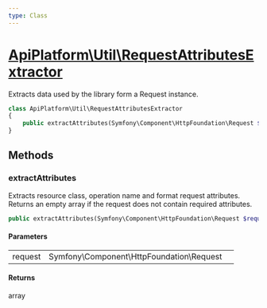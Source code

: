 ```yaml
---
type: Class
---
```


# [ApiPlatform\Util\RequestAttributesExtractor](/docs/vmain/reference/Util/RequestAttributesExtractor)

Extracts data used by the library form a Request instance.



```php
class ApiPlatform\Util\RequestAttributesExtractor
{
    public extractAttributes(Symfony\Component\HttpFoundation\Request $request): array
}
```
## Methods

### extractAttributes

Extracts resource class, operation name and format request attributes. Returns an empty array if the request does
not contain required attributes.

```php
public extractAttributes(Symfony\Component\HttpFoundation\Request $request): array
```

#### Parameters

<table><tbody>
<tr><td>request</td><td>Symfony\Component\HttpFoundation\Request</td><td></td></tr>
</tbody>
</table>

#### Returns

array
